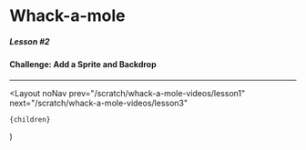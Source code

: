 
# Whack-a-mole

##### Lesson #2

#### Challenge: Add a Sprite and Backdrop

---

<YouTubeEmbed videoId="qpCy2YqG3T4" />

  <Layout
    noNav
    prev="/scratch/whack-a-mole-videos/lesson1"
    next="/scratch/whack-a-mole-videos/lesson3"
  >
    {children}
  </Layout>
)
